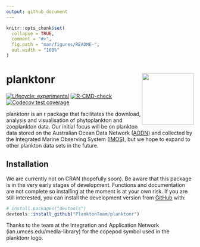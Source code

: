 ```yaml
---
output: github_document
---
```


<!-- README.md is generated from README.Rmd. Please edit that file -->

```r
knitr::opts_chunk$set(
  collapse = TRUE,
  comment = "#>",
  fig.path = "man/figures/README-",
  out.width = "100%"
)
```

# planktonr <a href='https://github.com/PlanktonTeam/planktonr'><img src='man/figures/planktonr.png' align="right" height="139" /></a>

<!-- badges: start -->
[![Lifecycle: experimental](https://img.shields.io/badge/lifecycle-experimental-orange.svg)](https://lifecycle.r-lib.org/articles/stages.html#experimental)
[![R-CMD-check](https://github.com/PlanktonTeam/planktonr/workflows/R-CMD-check/badge.svg)](https://github.com/PlanktonTeam/planktonr/actions)
[![Codecov test coverage](https://codecov.io/gh/PlanktonTeam/planktonr/branch/master/graph/badge.svg)](https://codecov.io/gh/PlanktonTeam/planktonr?branch=master)
<!-- badges: end -->

planktonr is an r package that facilitates the download, analysis and visualisation of phytoplankton and zooplankton data. Our initial focus will be on plankton data stored on the Australian Ocean Data Network ([AODN](https://portal.aodn.org.au)) and collected by the Integrated Marine Observing System ([IMOS](www.imos.org.au)), but we hope to expand to other plankton data sets in the future. 

## Installation

We are currently not on CRAN (hopefully soon). Be aware that this package is in the very early stages of development. Functions and documentation are not complete so installing at the moment is at your own risk. If you are still interested, you can install the development version from [GitHub](https://github.com/) with:
``` r
# install.packages("devtools")
devtools::install_github("PlanktonTeam/planktonr")
```

Thanks to the team at the Integration and Application Network (ian.umces.edu/media-library) for the copepod symbol used in the planktonr logo.

